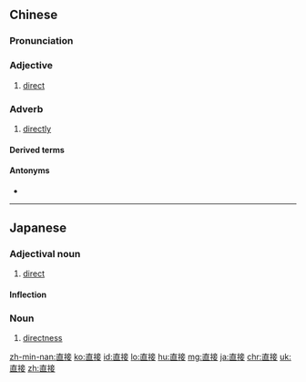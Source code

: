 ==Chinese==
{{zh-forms}}

===Pronunciation===
{{zh-pron
|m=zhíjiē
|c=zik6 zip3
|h=pfs=chhṳ̍t-chiap
|mn=ti̍t-chiap
|ma=Zh-zhíjie.ogg
|cat=a,adv
}}

===Adjective===
{{zh-adj}}

# [[direct]]

===Adverb===
{{zh-adv}}

# [[directly]]

====Derived terms====
{{zh-der|外商直接投資|直接借記}}

====Antonyms====
* {{zh-l|間接}}

{{zh-cat|Elementary}}

----

==Japanese==
{{ja-kanjitab|ちょく|せつ|yomi=on}}

===Adjectival noun===
{{ja-adj|infl=な|ちょくせつ}}

# [[direct]]

====Inflection====
{{ja-na|ちょくせつ}}

===Noun===
{{ja-noun|ちょくせつ}}

# [[directness]]

[[zh-min-nan:直接]]
[[ko:直接]]
[[id:直接]]
[[lo:直接]]
[[hu:直接]]
[[mg:直接]]
[[ja:直接]]
[[chr:直接]]
[[uk:直接]]
[[zh:直接]]